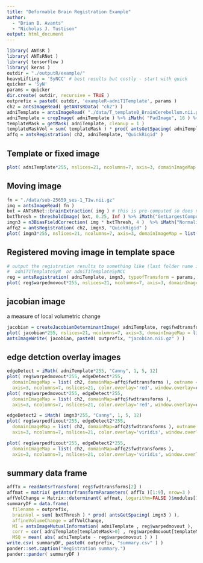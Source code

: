 ```yaml
---
title: "Deformable Brain Registration Example"
author:
  - "Brian B. Avants"
  - "Nicholas J. Tustison"
output: html_document
---
```


```r
library( ANTsR )
library( ANTsRNet )
library( tensorflow )
library( keras )
outdir = "./outputR/example/"
heavyLifting = 'SyNCC' # best results but costly - start with quick
quicker = 'SyN'
params = quicker
dir.create( outdir, recursive = TRUE )
outprefix = paste0( outdir, 'exampleR-adniT1Template', params )
ch2 = antsImageRead( getANTsRData( "ch2") )
adniTemplate = antsImageRead( "./data/T_template0_BrainCerebellum.nii.gz")
adniTemplate = cropImage( adniTemplate ) %>% iMath( "PadImage", 16 ) %>% iMath("Normalize")
templateMask = getMask( adniTemplate, cleanup = 1 )
templateMaskVol = sum( templateMask ) * prod( antsGetSpacing( adniTemplate ) )
affq = antsRegistration( ch2, adniTemplate, "QuickRigid" )
```

## Template or fixed image

```r
plot( adniTemplate*255, nslices=21, ncolumns=7, axis=3, domainImageMap = list( ch2, domainMap=affq$fwdtransforms ) )
```

## Moving image

```r
fn = "./data/sub-25659_ses-1_T1w.nii.gz"
img = antsImageRead( fn )
bxt = ANTsRNet::brainExtraction( img ) # this is pre-computed so does not need to be run here
bxtThresh = thresholdImage( bxt, 0.25, Inf ) %>% iMath("GetLargestComponent")
imgn3 = n3BiasFieldCorrection( img * bxtThresh, 4 )  %>% iMath("Normalize")
affq2 = antsRegistration( ch2, imgn3, "QuickRigid" )
plot( imgn3*255, nslices=21, ncolumns=7, axis=3, domainImageMap = list( ch2, domainMap=affq2$fwdtransforms ) )
```

## Registered moving image in template space

```r
# output the registration results to something like (last folder name in NRG style):
#  adniT1TemplateSyN  or adniT1TemplateSyNCC
reg = antsRegistration( adniTemplate, imgn3, typeofTransform = params, outprefix=outprefix )
plot( reg$warpedmovout*255, nslices=21, ncolumns=7, axis=3, domainImageMap = list( ch2, domainMap=affq$fwdtransforms ) )

```

## jacobian image

a measure of local volumetric change

```r
jacobian = createJacobianDeterminantImage( adniTemplate, reg$fwdtransforms[1], doLog = TRUE, geom = TRUE )
plot( jacobian*255, nslices=21, ncolumns=7, axis=3, domainImageMap = list( ch2, domainMap=affq$fwdtransforms ) )
antsImageWrite( jacobian, paste0( outprefix, "jacobian.nii.gz" ) )

```

## edge detction overlay images

```r
edgeDetect = iMath( adniTemplate*255, "Canny", 1, 5, 12)
plot( reg$warpedmovout*255, edgeDetect*255,
  domainImageMap = list( ch2, domainMap=affq$fwdtransforms ), outname = paste0(outprefix, "_QCtemplate.png"),
  axis=3, ncolumns=7, nslices=21, color.overlay='red', window.overlay=c(100,255))
plot( reg$warpedmovout*255, edgeDetect*255,
  domainImageMap = list( ch2, domainMap=affq$fwdtransforms ),
  axis=3, ncolumns=7, nslices=21, color.overlay='red', window.overlay=c(100,255))

edgeDetect2 = iMath( imgn3*255, "Canny", 1, 5, 12)
plot( reg$warpedfixout*255, edgeDetect2*255,
  domainImageMap = list( ch2, domainMap=affq2$fwdtransforms ), outname = paste0(outprefix, "_QCmove.png"),
  axis=3, ncolumns=7, nslices=21, color.overlay='viridis', window.overlay=c(100,255))

plot( reg$warpedfixout*255, edgeDetect2*255,
  domainImageMap = list( ch2, domainMap=affq2$fwdtransforms ),
  axis=3, ncolumns=7, nslices=21, color.overlay='viridis', window.overlay=c(100,255))
```

## summary data frame

```r
affTx = readAntsrTransform( reg$fwdtransforms[2] )
affmat = matrix( getAntsrTransformParameters( affTx )[1:9], nrow=3 )
affVolChange = Matrix::determinant( affmat, logarithm=FALSE )$modulus[1]
summaryDF = data.frame(
  filename = outprefix,
  brainVol = sum( bxtThresh ) * prod( antsGetSpacing( imgn3 ) ),
  affineVolumeChange = affVolChange,
  MI = antsImageMutualInformation( adniTemplate , reg$warpedmovout ),
  corr = cor( adniTemplate[templateMask>0] , reg$warpedmovout[templateMask>0] ),
  MSQ = mean( abs( adniTemplate - reg$warpedmovout ) ) )
write.csv( summaryDF, paste0( outprefix, "summary.csv" ) )
pander::set.caption("Registration summary.")
pander::pander( summaryDF )
```
